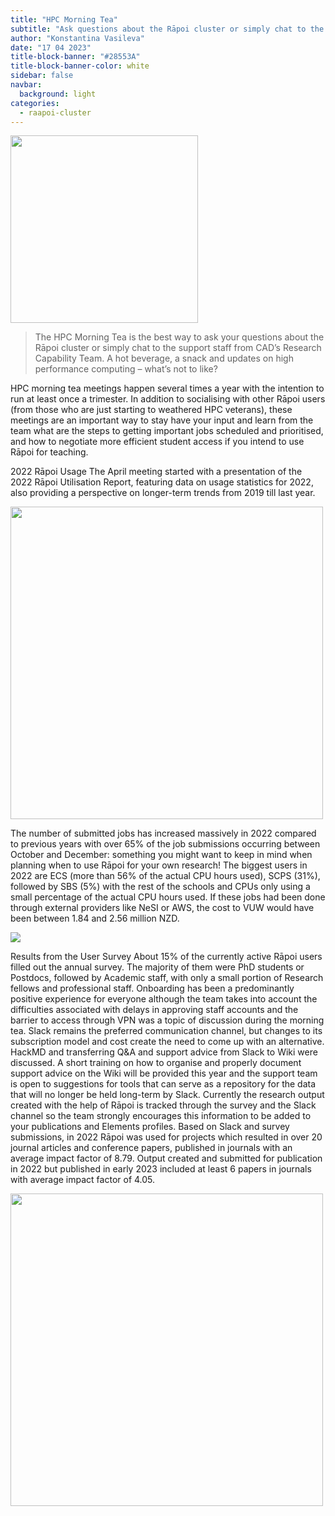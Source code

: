 ```yaml
---
title: "HPC Morning Tea"
subtitle: "Ask questions about the Rāpoi cluster or simply chat to the support staff from CAD’s Research Capability Team"
author: "Konstantina Vasileva"
date: "17 04 2023"
title-block-banner: "#28553A"
title-block-banner-color: white
sidebar: false
navbar:
  background: light
categories: 
  - raapoi-cluster
---
```

<style>
.quarto-title > h1.title, p.subtitle {
  padding-left: 190px; # prevent long titles (and subtitles) from overlapping logo
}
.quarto-categories {
  padding-left: 110px; # (mostly) prevent categories from overlapping the logo
}
</style>

![](thumbnail1.jpg){height=300 fig-align="center"}

>The HPC Morning Tea is the best way to ask your questions about the Rāpoi cluster or simply chat to the support staff from CAD’s Research Capability Team. A hot beverage, a snack and updates on high performance computing – what's not to like?

HPC morning tea meetings happen several times a year with the intention to run at least once a trimester. In addition to socialising with other Rāpoi users (from those who are just starting to weathered HPC veterans), these meetings are an important way to stay have your input and learn from the team what are the steps to getting important jobs scheduled and prioritised, and how to negotiate more efficient student access if you intend to use Rāpoi for teaching.

2022 Rāpoi Usage
The April meeting started with a presentation of the 2022 Rāpoi Utilisation Report, featuring data on usage statistics for 2022, also providing a perspective on longer-term trends from 2019 till last year. 

![](table1.png){width=500 fig-align="center"}

The number of submitted jobs has increased massively in 2022 compared to previous years with over 65% of the job submissions occurring between October and December: something you might want to keep in mind when planning when to use Rāpoi for your own research!
The biggest users in 2022 are ECS (more than 56% of the actual CPU hours used), SCPS (31%), followed by SBS (5%) with the rest of the schools and CPUs only using a small percentage of the actual CPU hours used. If these jobs had been done through external providers like NeSI or AWS, the cost to VUW would have been between 1.84 and 2.56 million NZD.
  
![](graph1.png)

Results from the User Survey
About 15% of the currently active Rāpoi users filled out the annual survey. The majority of them were PhD students or Postdocs, followed by Academic staff, with only a small portion of Research fellows and professional staff. 
Onboarding has been a predominantly positive experience for everyone although the team takes into account the difficulties associated with delays in approving staff accounts and the barrier to access through VPN was a topic of discussion during the morning tea.
Slack remains the preferred communication channel, but changes to its subscription model and cost create the need to come up with an alternative. HackMD and transferring Q&A and support advice from Slack to Wiki were discussed. A short training on how to organise and properly document support advice on the Wiki will be provided this year and the support team is open to suggestions for tools that can serve as a repository for the data that will no longer be held long-term by Slack.
Currently the research output created with the help of Rāpoi is tracked through the survey and the Slack channel so the team strongly encourages this information to be added to your publications and Elements profiles. 
Based on Slack and survey submissions, in 2022 Rāpoi was used for projects which resulted in over 20 journal articles and conference papers, published in journals with an average impact factor of 8.79. Output created and submitted for publication in 2022 but published in early 2023 included at least 6 papers in journals with average impact factor of 4.05.   

![](quote1.png){width=500 fig-align="center"}




